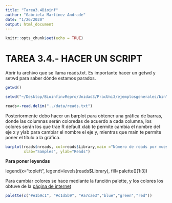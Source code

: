 ```yaml
---
title: "Tarea3.4Bioinf"
author: "Gabriela Martínez Andrade"
date: "1/26/2020"
output: html_document
---
```


```r
knitr::opts_chunk$set(echo = TRUE)
```

# **TAREA 3.4.-  HACER UN SCRIPT**

Abrir tu archivo que se llama reads.txt. Es importante hacer un getwd y setwd para saber dónde estamos parados.

```r
getwd()
```

```r
setwd("~/Desktop/BioinfinvRepro/Unidad3/PracUni3/ejemplosgenerales/bin")
```

```r
reads<-read.delim("../data/reads.txt")
```


Posteriormente debo hacer un barplot para obtener una gráfica de barras,
donde las columnas serán coloredas de acuerdo a cada columna,
los colores serán los que trae R default
xlab te permite cambia el nombre del eje x y ylab para
cambiar el nombre el eje y, mientras que main te permite 
poner el título a la gráfica.


```r
barplot(reads$nreads, col=reads$Library,main ="Número de reads por muestra",
        xlab="Samples", ylab="Reads")
```



**Para poner leyendas**

legend(x="topleft", legend=levels(reads$Library), fill=palette()[1:3]) 



Para cambiar colores se hace mediante la función palette, y los colores 
los obtuve de la [página de internet](https://medialab.github.io/iwanthue/)


```r
palette(c("#e1b9c1", "#c1d5b9", "#a7cae3","blue","green","red"))
```






